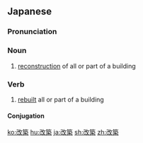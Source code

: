 ==Japanese==
{{ja-kanjitab|かい|ちく|yomi=on}}

===Pronunciation===
{{ja-pron|かいちく|y=o}}

===Noun===
{{ja-noun|かいちく}}

# [[reconstruction]] of all or part of a building
#: {{ja-usex|校舎改築工事が始まりました。|こうしゃ かいちく こうじ が はじまりました。|Reconstruction work has begun on the school building.}}

===Verb===
{{ja-verb-suru|tr=trans|かいちく}}

# [[rebuilt]] all or part of a building

====Conjugation====
{{ja-suru|かいちく}}

[[ko:改築]]
[[hu:改築]]
[[ja:改築]]
[[sh:改築]]
[[zh:改築]]